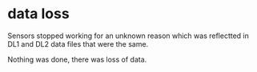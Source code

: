 # data loss
Sensors stopped working for an unknown reason which was reflectted in DL1 and DL2 data files that were the same.  
  
Nothing was done, there was loss of data.